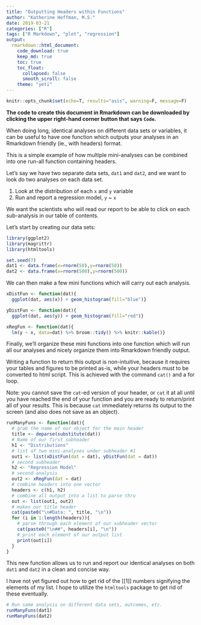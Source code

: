 ```yaml
---
title: "Outputting Headers within Functions"
author: "Katherine Hoffman, M.S."
date: 2019-03-21
categories: ["R"]
tags: ["R Markdown", "plot", "regression"] 
output:
  rmarkdown::html_document:
    code_download: true
    keep_md: true
    toc: true
    toc_float:
      collapsed: false
      smooth_scroll: false
    theme: "yeti"
---
```


```r
knitr::opts_chunk$set(echo=T, results="asis", warning=F, message=F)
```

**The code to create this document in Rmarkdown can be downloaded by clicking the upper right-hand corner button that says `Code`.**

When doing long, identical analyses on different data sets or variables, it can be useful to have one function which outputs your analyses in an Rmarkdown friendly (ie., with headers) format.

This is a simple example of how multiple mini-analyses can be combined into one run-all function containing headers.

Let's say we have two separate data sets, `dat1` and `dat2`, and we want to look do two analyses on each data set.

1. Look at the distribution of each `x` and `y` variable
2. Run and report a regression model, `y` ~ `x`

We want the scientists who will read our report to be able to click on each sub-analysis in our table of contents.

Let's start by creating our data sets:

```r
library(ggplot2)
library(magrittr)
library(htmltools)

set.seed(7)
dat1 <- data.frame(x=rnorm(50),y=rnorm(50))
dat2 <- data.frame(x=rnorm(500),y=rnorm(500))
```

We can then make a few mini functions which will carry out each analysis.

```r
xDistFun <- function(dat){
  ggplot(dat, aes(x)) + geom_histogram(fill="blue")}

yDistFun <- function(dat){
  ggplot(dat, aes(y)) + geom_histogram(fill="red")}

xRegFun <- function(dat){
  lm(y ~ x, data=dat) %>% broom::tidy() %>% knitr::kable()}
```

Finally, we'll organize these mini functions into one function which will run all our analyses and nicely organize them into Rmarkdown friendly output.

Writing a function to return this output is non-intuitive, because it requires your tables and figures to be printed as-is, while your headers must to be converted to html script. This is achieved with the command `cat()` and a for loop.

Note: you cannot save the `cat`-ed version of your header, or `cat` it at all until you have reached the end of your function and you are ready to return/print all of your results. This is because `cat` immediately returns its output to the screen (and also does not save as an object).

```r
runManyFuns <- function(dat){
  # grab the name of our object for the main header
  title <- deparse(substitute(dat)) 
  # Name of our first subheader
  h1 <- "Distributions" 
  # list of two mini-analyses under subheader #1
  out1 <- list(xDistFun(dat = dat), yDistFun(dat = dat))
  # second subheader
  h2 <- "Regression Model"
  # second analysis
  out2 <- xRegFun(dat = dat) 
  # combine headers into one vector
  headers <- c(h1, h2) 
  # combine all output into a list to parse thru
  out <- list(out1, out2) 
  # makes our title header
  cat(paste0("\n#Data: ", title, "\n")) 
  for (i in 1:length(headers)){ 
    # parse through each element of our subheader vector
    cat(paste0("\n##", headers[i], "\n")) 
    # print each element of our output list
    print(out[i])
  }
}
```

This new function allows us to run and report our identical analyses on both `dat1` and `dat2` in a clean and concise way.

I have not yet figured out how to get rid of the [[1]] numbers signifying the elements of my list. I hope to utilize the `htmltools` package to get rid of these eventually.

```r
# Run same analysis on different data sets, outcomes, etc.
runManyFuns(dat1)
runManyFuns(dat2)
```